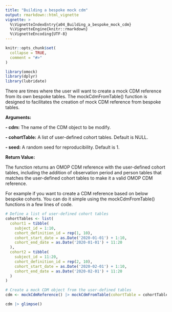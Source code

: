 ```yaml
---
title: "Building a bespoke mock cdm"
output: rmarkdown::html_vignette
vignette: >
  %\VignetteIndexEntry{a04_Building_a_bespoke_mock_cdm}
  %\VignetteEngine{knitr::rmarkdown}
  %\VignetteEncoding{UTF-8}
---
```


```r
knitr::opts_chunk$set(
  collapse = TRUE,
  comment = "#>"
)
```

```r
library(omock)
library(dplyr)
library(lubridate)
```

There are times where the user will want to create a mock CDM reference from its own bespoke tables. The mockCdmFromTable() function is designed to facilitates the creation of mock CDM reference from bespoke tables.

**Arguments:**

**- cdm:** The name of the CDM object to be modify.

**- cohortTable:** A list of user-defined cohort tables. Default is NULL.

**- seed:** A random seed for reproducibility. Default is 1.

**Return Value:**

The function returns an OMOP CDM reference with the user-defined cohort tables, including the addition of observation period and person tables that matches the user-defined cohort tables to make it a valid OMOP CDM reference.

For example if you want to create a CDM reference based on below bespoke cohorts. You can do it simple using the mockCdmFromTable() functions in a few lines of code.

```r
# Define a list of user-defined cohort tables
cohortTables <- list(
  cohort1 = tibble(
    subject_id = 1:10,
    cohort_definition_id = rep(1, 10),
    cohort_start_date = as.Date('2020-01-01') + 1:10,
    cohort_end_date = as.Date('2020-01-01') + 11:20
  ),
  cohort2 = tibble(
    subject_id = 11:20,
    cohort_definition_id = rep(2, 10),
    cohort_start_date = as.Date('2020-02-01') + 1:10,
    cohort_end_date = as.Date('2020-02-01') + 11:20
  )
)

# Create a mock CDM object from the user-defined tables
cdm <- mockCdmReference() |> mockCdmFromTable(cohortTable = cohortTables)

cdm |> glimpse()

```

